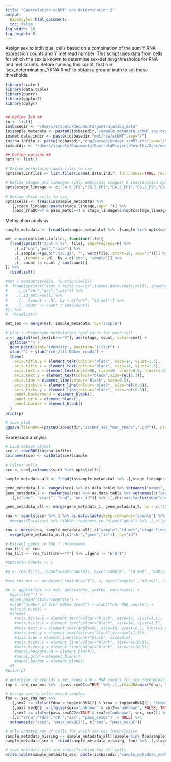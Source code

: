 ```yaml
---
title: "Gastrulation scNMT: sex determination 2"
output: 
  BiocStyle::html_document:
  toc: false
fig_width: 10
fig_height: 8
---
```


Assign sex to individual cells based on a combination of the sum Y RNA expression counts and Y met read number.
This script uses data from cells for which the sex is known to determine sex-defining thresholds for RNA and met counts. 
Before running this script, first run 'sex_determination_YRNA.Rmd' to obtain a ground truth to set these thresholds. 

```r
library(scater)
library(data.table)
library(purrr)
library(ggplot2)
library(dplyr)
```

```r

```

```r

## Define I/O ##
io <- list()
io$basedir <- "/Users/stapelc/Documents/gastrulation_data"
io$sample_metadata <- paste0(io$basedir,"/sample_metadata_scNMT_sex.txt")
io$met.data.indir <- paste(io$basedir,"met/raw/scNMT",sep="/")
io$rna.infile <- paste(io$basedir,"rna/parsed/sceset_scNMT.rds",sep="/")
io$outdir <- "/Users/stapelc/Documents/GastrulaProject/Results/Xchr/met"

## Define options ##
opts <- list()

# Define methylation data files to use
opts$met.infiles <- list.files(io$met.data.indir, full.names=TRUE, recursive=TRUE)

# Define stages and lineages (only embryonic stages! X inactivation dynamics differ in extraembryonic cells (Xpi))
opts$stage_lineage <- c("E4.5_EPI","E5.5_EPI","E6.5_EPI","E6.5_PS","E6.75_EPI","E6.75_PS","E7.5_Ectoderm","E7.5_Mesoderm","E7.5_Endoderm")

# Define which cells to use
opts$cells <- fread(io$sample_metadata) %>% 
  .[,stage_lineage:=paste(stage,lineage,sep="_")] %>%
  .[pass_rnaQC==T & pass_metQC==T & stage_lineage%in%opts$stage_lineage,sample]

```


Methylation analysis

<!-- Load sample metadata methylation -->
```r
sample_metadata <- fread(io$sample_metadata) %>% .[sample %in% opts$cells] %>% .[,stage_lineage:=paste(stage,lineage,sep="_")] #%>% setnames("sample","sample_old") %>% setnames("id_met","sample") 
```

<!-- Load methylation data -->
```r

met = map(opts$met.infiles, function(file){
  fread(sprintf("zcat < %s", file), showProgress=F) %>%
    .[,c("chr","pos","rate")] %>% 
    .[,sample:=(gsub(".tsv.gz", "", word(file, start=10, sep="/")))] %>% 
    .[, .(count = .N), by = c("chr", "sample")] %>% 
    .[, count := count / sum(count)]
}) %>% 
  rbindlist()

#met = map(opts$cells, function(cell){
#  fread(sprintf("zcat < %s/%s.tsv.gz",io$met.data.indir,cell), showProgress=F) %>%
#    .[,c("chr","pos","rate")] %>% 
#    .[,id_met:=cell] %>% 
#    .[, .(count = .N), by = c("chr", "id_met")] %>% 
#    .[, count := count / sum(count)]
#}) %>% 
#  rbindlist()

``` 

<!-- Determine whether cells separate by sex based on the presence of Ychr methylation reads -->
```r

met_sex <- merge(met, sample_metadata, by="sample")

# plot Y chromosome methylation read count for each cell
p <- ggplot(met_sex[chr=="Y"], aes(stage, count, color=sex)) + 
  ggtitle("") +
  geom_point(stat='identity', position="jitter") +
  xlab("") + ylab("Ychr/all DNAme reads") +
  theme(
    axis.title.y = element_text(colour="black", size=14, vjust=1.5),
    axis.title.x = element_text(colour="black", size=14, vjust=1.5),
    axis.text.x = element_text(angle=90, size=10, vjust=0.5, hjust=1.0), #, color=tmp$color
    axis.text.y = element_text(colour="black",size=rel(1.3)),
    axis.line = element_line(colour="black", size=0.5),
    axis.ticks.x = element_line(colour="black", size=rel(0.8)),
    axis.ticks.y = element_line(colour="black", size=rel(0.8)),
    panel.background = element_blank(),
    panel.grid = element_blank(),
    panel.border = element_blank()
  )
print(p)

# save plot
ggsave(filename=(paste0(io$outdir,"/scNMT_sex_Ymet_reads",".pdf")), plot=p)


```


Expression analysis
<!-- Load expression data -->
```r

# Load SCEset object
sce <- readRDS(io$rna.infile)
colnames(sce) <- colData(sce)$sample

# Filter cells
sce <- sce[,colnames(sce) %in% opts$cells]

```

<!-- Load sample metadata for all cells -->
```r
sample_metadata_all <- fread(io$sample_metadata) %>% .[,stage_lineage:=paste(stage,lineage,sep="_")] #%>% setnames("sample","sample_old") %>% setnames("id_met","sample") 
```

<!-- Extract gene metadata -->
```r
gene_metadata_1 <- ranges(sce) %>% as.data.table %>% setnames("names", "gene")
gene_metadata_2 <- rowRanges(sce) %>% as.data.table %>% setnames(c("seqnames"), c("chr")) %>% 
  .[,c("chr", "start", "end", "ens_id")] %>% .[,chr:=as.factor(sub("chr","",chr))]

gene_metadata_all <- merge(gene_metadata_1, gene_metadata_2, by = c("start", "end"))

```

<!-- Create data.table from SCEset object -->
```r
rna <- counts(sce) %>% t %>% as.data.table(keep.rownames="sample") %>% melt(id.vars="sample", value.name="counts", variable.name="id") #%>%
  #merge(fData(sce) %>% tibble::rownames_to_column("gene") %>% .[,c("gene","ens_id")] %>% as.data.table %>% setnames("ens_id","id"))
```


<!-- Merge data and metadata -->
```r
rna <- merge(rna, sample_metadata_all[,c("sample","id_met","stage_lineage","embryo")], by="sample") %>%
  merge(gene_metadata_all[,c("chr","gene","id")], by="id")
```

<!-- Filter expression data -->
```r
# Extract genes in the Y chromosome
rna_filt <- rna
rna_filt <- rna_filt[chr=="Y"] %>% .[gene != "Erdr1"]

```

<!-- Plot Ychr methylation counts vs Ychr RNA counts to visualize distribution in male vs female -->
```r

#opts$min.counts <- 1

#a <- rna_filt[,.(counts=sum(counts)), by=c("sample", "id_met" ,"embryo")]

#sex_rna_met <- merge(met_sex[chr=="Y"], a, by=c("sample" ,"id_met", "embryo")) %>% setnames(c("count", "counts"), c("Ydna", "Yrna"))

#p <- ggplot(sex_rna_met, aes(x=Ydna, y=Yrna, color=sex)) + 
  #ggtitle("") +
  #geom_point(stat='identity') +
  #xlab("number of Ychr DNAme reads") + ylab("Ychr RNA counts") +
  #xlim(0,0.003) +
  #theme(
    #axis.title.y = element_text(colour="black", size=14, vjust=1.5),
    #axis.title.x = element_text(colour="black", size=14, vjust=1.5),
    #axis.text.x = element_text(angle=90, size=10, vjust=0.5, hjust=1.0), #, color=tmp$color
    #axis.text.y = element_text(colour="black",size=rel(1.3)),
    #axis.line = element_line(colour="black", size=0.5),
    #axis.ticks.x = element_line(colour="black", size=rel(0.8)),
    #axis.ticks.y = element_line(colour="black", size=rel(0.8)),
    #panel.background = element_blank(),
    #panel.grid = element_blank(),
    #panel.border = element_blank()
  #)
#print(p)

```

<!-- Determine thresholds for sex determination -->
```r

# determine thresholds y met reads and y RNA counts for sex determination based on levels cells for which sex is known
tmp <- sex_rna_met %>% .[pass_sexQC==TRUE] %>% .[,.(maxDNA=max(Ydna), minDNA=min(Ydna), maxRNA=max(Yrna), minRNA=min(Yrna)), by="sex"] 

# Assign sex to cells mixed samples
foo <- sex_rna_met %>% 
  .[,sex2 := ifelse(Ydna < tmp$minDNA[2] & Yrna < tmp$minRNA[2], "female", ifelse(Ydna >= tmp$minDNA[2] & Yrna >= tmp$minRNA[2], "male", "unknown"))] %>%
  .[,pass_sexQC2 := ifelse(sex=="unknown" & sex2=="unknown", FALSE, TRUE)] %>% 
  .[,sex2 := ifelse(pass_sexQC2==TRUE & sex2=="unknown", sex, sex2)] %>%
  .[,c("Yrna","Ydna","chr","sex", "pass_sexQC") := NULL] %>% 
  setnames(c("sex2", "pass_sexQC2"), c("sex", "pass_sexQC"))

# only updated sex of cells for which sex was inconclusive
sample_metadata_missing <- sample_metadata_all[!sample %in% foo$sample]
sample_metadata_sex <- rbind(sample_metadata_missing, foo) %>% .[,stage_lineage := NULL]

```

<!-- Save updated metadata including sex determination for all cells to file -->
```r

# save metadata with sex classification for all cells
write.table(sample_metadata_sex, paste(io$basedir,"sample_metadata_scNMT_sex.txt",sep="/"),sep="\t",row.names=FALSE)

```
